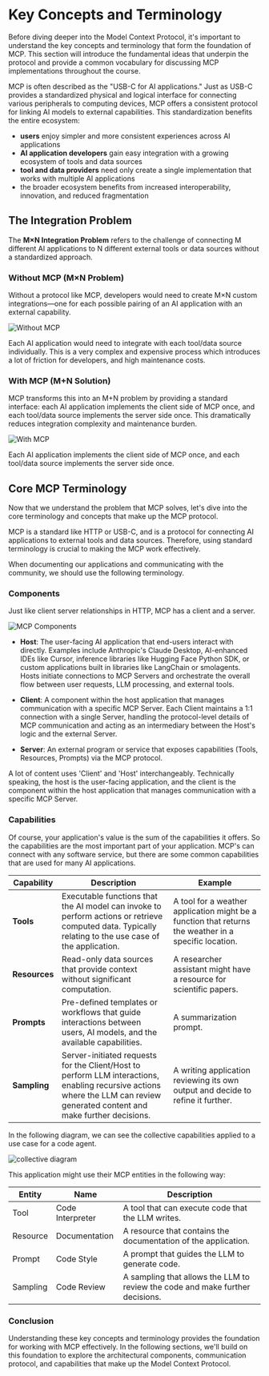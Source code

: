 # Key Concepts and Terminology

Before diving deeper into the Model Context Protocol, it's important to understand the key concepts and terminology that form the foundation of MCP. This section will introduce the fundamental ideas that underpin the protocol and provide a common vocabulary for discussing MCP implementations throughout the course.

MCP is often described as the "USB-C for AI applications." Just as USB-C provides a standardized physical and logical interface for connecting various peripherals to computing devices, MCP offers a consistent protocol for linking AI models to external capabilities. This standardization benefits the entire ecosystem:

- **users** enjoy simpler and more consistent experiences across AI applications
- **AI application developers** gain easy integration with a growing ecosystem of tools and data sources
- **tool and data providers** need only create a single implementation that works with multiple AI applications
- the broader ecosystem benefits from increased interoperability, innovation, and reduced fragmentation

## The Integration Problem

The **M×N Integration Problem** refers to the challenge of connecting M different AI applications to N different external tools or data sources without a standardized approach. 

### Without MCP (M×N Problem)

Without a protocol like MCP, developers would need to create M×N custom integrations—one for each possible pairing of an AI application with an external capability. 

![Without MCP](https://huggingface.co/datasets/mcp-course/images/resolve/main/unit1/1.png)

Each AI application would need to integrate with each tool/data source individually. This is a very complex and expensive process which introduces a lot of friction for developers, and high maintenance costs.

### With MCP (M+N Solution)

MCP transforms this into an M+N problem by providing a standard interface: each AI application implements the client side of MCP once, and each tool/data source implements the server side once. This dramatically reduces integration complexity and maintenance burden.

![With MCP](https://huggingface.co/datasets/mcp-course/images/resolve/main/unit1/2.png)

Each AI application implements the client side of MCP once, and each tool/data source implements the server side once.

## Core MCP Terminology

Now that we understand the problem that MCP solves, let's dive into the core terminology and concepts that make up the MCP protocol.

<Tip>

MCP is a standard like HTTP or USB-C, and is a protocol for connecting AI applications to external tools and data sources. Therefore, using standard terminology is crucial to making the MCP work effectively. 

When documenting our applications and communicating with the community, we should use the following terminology.

</Tip>

### Components

Just like client server relationships in HTTP, MCP has a client and a server.

![MCP Components](https://huggingface.co/datasets/mcp-course/images/resolve/main/unit1/3.png)

- **Host**: The user-facing AI application that end-users interact with directly. Examples include Anthropic's Claude Desktop, AI-enhanced IDEs like Cursor, inference libraries like Hugging Face Python SDK, or custom applications built in libraries like LangChain or smolagents. Hosts initiate connections to MCP Servers and orchestrate the overall flow between user requests, LLM processing, and external tools.

- **Client**: A component within the host application that manages communication with a specific MCP Server. Each Client maintains a 1:1 connection with a single Server, handling the protocol-level details of MCP communication and acting as an intermediary between the Host's logic and the external Server.

- **Server**: An external program or service that exposes capabilities (Tools, Resources, Prompts) via the MCP protocol.

<Tip warning={true}>

A lot of content uses 'Client' and 'Host' interchangeably. Technically speaking, the host is the user-facing application, and the client is the component within the host application that manages communication with a specific MCP Server.

</Tip>

### Capabilities

Of course, your application's value is the sum of the capabilities it offers. So the capabilities are the most important part of your application. MCP's can connect with any software service, but there are some common capabilities that are used for many AI applications.

| Capability | Description | Example |
| ---------- | ----------- | ------- |
| **Tools** | Executable functions that the AI model can invoke to perform actions or retrieve computed data. Typically relating to the use case of the application. | A tool for a weather application might be a function that returns the weather in a specific location. |
| **Resources** | Read-only data sources that provide context without significant computation. | A researcher assistant might have a resource for scientific papers. |
| **Prompts** | Pre-defined templates or workflows that guide interactions between users, AI models, and the available capabilities. | A summarization prompt. |
| **Sampling** | Server-initiated requests for the Client/Host to perform LLM interactions, enabling recursive actions where the LLM can review generated content and make further decisions. | A writing application reviewing its own output and decide to refine it further. |

In the following diagram, we can see the collective capabilities applied to a use case for a code agent.

![collective diagram](https://huggingface.co/datasets/mcp-course/images/resolve/main/unit1/8.png)

This application might use their MCP entities in the following way:

| Entity | Name | Description |
| --- | --- | --- |
| Tool | Code Interpreter | A tool that can execute code that the LLM writes. |
| Resource | Documentation | A resource that contains the documentation of the application. |
| Prompt | Code Style | A prompt that guides the LLM to generate code. |
| Sampling | Code Review | A sampling that allows the LLM to review the code and make further decisions. |

### Conclusion

Understanding these key concepts and terminology provides the foundation for working with MCP effectively. In the following sections, we'll build on this foundation to explore the architectural components, communication protocol, and capabilities that make up the Model Context Protocol. 
